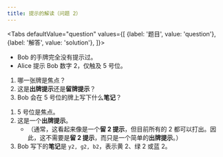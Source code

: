 ```yaml
---
title: 提示的解读（问题 2）
---
```



<BeginnersGuideProgress id="clue-interpretation-question-2" />

<Tabs
  defaultValue="question"
  values={[
    {label: '题目', value: 'question'},
    {label: '解答', value: 'solution'},
  ]}>
<TabItem value="question">

- Bob 的手牌完全没有提示过。
- Alice 提示 Bob 数字 2，仅触及 5 号位。

1. 哪一张牌是焦点？
1. 这是**出牌提示**还是**留牌提示**？
1. Bob 会在 5 号位的牌上写下什么**笔记**？

</TabItem>
<TabItem value="solution">

1. 5 号位是焦点。
1. 这是一个**出牌提示**。
   - （通常，这看起来像是一个**留 2 提示**，但目前所有的 2 都可以打出。因此，这不需要是**留 2 提示**，而只是一个简单的**出牌提示**。）
1. Bob 写下的**笔记**是 `y2, g2, b2`，表示黄 2、绿 2 或蓝 2。

</TabItem>
</Tabs>

<ClueInterpretationQuestion2 />
